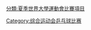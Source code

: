 {{NoteTA|G1=Table Tennis}}
[[分類:夏季世界大學運動會比賽項目|分類:夏季世界大學運動會比賽項目]]
[[Category:综合运动会乒乓球比赛|Category:综合运动会乒乓球比赛]]